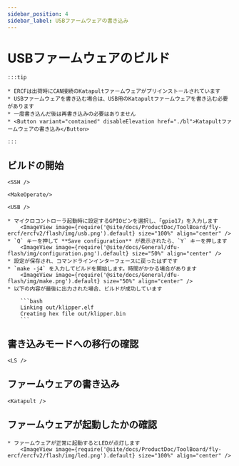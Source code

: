 ```yaml
---
sidebar_position: 4
sidebar_label: USBファームウェアの書き込み
---
```





# USBファームウェアのビルド

    :::tip

    * ERCFは出荷時にCAN接続のKatapultファームウェアがプリインストールされています
    * USBファームウェアを書き込む場合は、USB用のKatapultファームウェアを書き込む必要があります
    * 一度書き込んだ後は再書き込みの必要はありません
    * <Button variant="contained" disableElevation href="./bl">Katapultファームウェアの書き込み</Button>

    :::

## ビルドの開始

    <SSH />

    <MakeOperate/>

    <USB />

    * マイクロコントローラ起動時に設定するGPIOピンを選択し、「gpio17」を入力します
        <ImageView image={require('@site/docs/ProductDoc/ToolBoard/fly-ercf/ercfv2/flash/img/usb.png').default} size="100%" align="center" />
    * `Q` キーを押して **Save configuration** が表示されたら、`Y` キーを押します
        <ImageView image={require('@site/docs/General/dfu-flash/img/configuration.png').default} size="50%" align="center" />
    * 設定が保存され、コマンドラインインターフェースに戻ったはずです
    * `make -j4` を入力してビルドを開始します。時間がかかる場合があります
        <ImageView image={require('@site/docs/General/dfu-flash/img/make.png').default} size="50%" align="center" />
    * 以下の内容が最後に出力された場合、ビルドが成功しています

        ```bash
        Linking out/klipper.elf
        Creating hex file out/klipper.bin
        ```

## 書き込みモードへの移行の確認


    <LS />


## ファームウェアの書き込み
    
    <Katapult />

## ファームウェアが起動したかの確認

    * ファームウェアが正常に起動するとLEDが点灯します
        <ImageView image={require('@site/docs/ProductDoc/ToolBoard/fly-ercf/ercfv2/flash/img/led.png').default} size="100%" align="center" />


